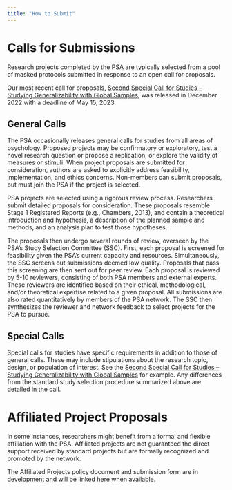 ```yaml
---
title: "How to Submit"
---
```


# Calls for Submissions

Research projects completed by the PSA are typically selected from a pool of masked protocols submitted in response to an open call for proposals.

Our most recent call for proposals, [Second Special Call for Studies -- Studying Generalizability with Global Samples](https://psysciacc.github.io/news/2022-12-06_2nd-call.html), was released in December 2022 with a deadline of May 15, 2023.

## General Calls

The PSA occasionally releases general calls for studies from all areas of psychology. Proposed projects may be confirmatory or exploratory, test a novel research question or propose a replication, or explore the validity of measures or stimuli. When project proposals are submitted for consideration, authors are asked to explicitly address feasibility, implementation, and ethics concerns. Non-members can submit proposals, but must join the PSA if the project is selected.

PSA projects are selected using a rigorous review process. Researchers submit detailed proposals for consideration. These proposals resemble Stage 1 Registered Reports (e.g., Chambers, 2013), and contain a theoretical introduction and hypothesis, a description of the planned sample and methods, and an analysis plan to test those hypotheses.

The proposals then undergo several rounds of review, overseen by the PSA's Study Selection Committee (SSC). First, each proposal is screened for feasibility given the PSA's current capacity and resources. Simultaneously, the SSC screens out submissions deemed low quality. Proposals that pass this screening are then sent out for peer review. Each proposal is reviewed by 5-10 reviewers, consisting of both PSA members and external experts. These reviewers are identified based on their ethical, methodological, and/or theoretical expertise related to a given proposal. All submissions are also rated quantitatively by members of the PSA network. The SSC then synthesizes the reviewer and network feedback to select projects for the PSA to pursue.

## Special Calls

Special calls for studies have specific requirements in addition to those of general calls. These may include stipulations about the research topic, design, or population of interest. See the [Second Special Call for Studies -- Studying Generalizability with Global Samples](https://psysciacc.github.io/news/2022-12-06_2nd-call.html) for example. Any differences from the standard study selection procedure summarized above are detailed in the call.

# Affiliated Project Proposals

In some instances, researchers might benefit from a formal and flexible affiliation with the PSA. Affiliated projects are not guaranteed the direct support received by standard projects but are formally recognized and promoted by the network.

The Affiliated Projects policy document and submission form are in development and will be linked here when available.
